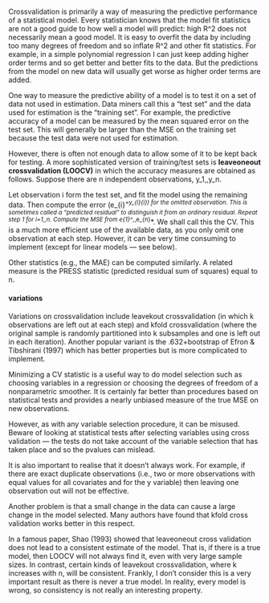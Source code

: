 Cross​​validation is primarily a way of measuring the predictive performance of a statistical model. Every statistician knows that the model fit statistics are not a good guide to how well a model will predict: high R^2 does not necessarily mean a good model. It is easy to over​​fit the data by including too many degrees of freedom and so inflate R^2 and other fit statistics. For example, in a simple polynomial regression I can just keep adding higher order terms and so get better and better fits to the data. But the predictions from the model on new data will usually get worse as higher order terms are added.

One way to measure the predictive ability of a model is to test it on a set of data not used in estimation. Data miners call this a “test set” and the data used for estimation is the “training set”. For example, the predictive accuracy of a model can be measured by the mean squared error on the test set. This will generally be larger than the MSE on the training set because the test data were not used for estimation.

However, there is often not enough data to allow some of it to be kept back for testing. A more sophisticated version of training/​​test sets is **leave​​one​​out cross​​​​validation (LOOCV)** in which the accuracy measures are obtained as follows. Suppose there are n independent observations, y_1,\dots,y_n.

Let observation i form the test set, and fit the model using the remaining data. Then compute the error (e_{i}^*=y_{i}\hat{y}_{i}) for the omitted observation. This is sometimes called a “predicted residual” to distinguish it from an ordinary residual.
Repeat step 1 for i=1,\dots,n.
Compute the MSE from e_{1}^*,\dots,e_{n}^*. We shall call this the CV.
This is a much more efficient use of the available data, as you only omit one observation at each step. However, it can be very time consuming to implement (except for linear models — see below).

Other statistics (e.g., the MAE) can be computed similarly. A related measure is the PRESS statistic (predicted residual sum of squares) equal to n\timesMSE.

#### variations
Variations on cross​​validation include leave​​k​​out cross​​validation (in which k observations are left out at each step) and k​​fold cross​​validation (where the original sample is randomly partitioned into k subsamples and one is left out in each iteration). Another popular variant is the .632+bootstrap of Efron & Tibshirani (1997) which has better properties but is more complicated to implement.

Minimizing a CV statistic is a useful way to do model selection such as choosing variables in a regression or choosing the degrees of freedom of a nonparametric smoother. It is certainly far better than procedures based on statistical tests and provides a nearly unbiased measure of the true MSE on new observations.

However, as with any variable selection procedure, it can be misused. Beware of looking at statistical tests after selecting variables using cross​​validation — the tests do not take account of the variable selection that has taken place and so the p​​values can mislead.

It is also important to realise that it doesn’t always work. For example, if there are exact duplicate observations (i.e., two or more observations with equal values for all covariates and for the y variable) then leaving one observation out will not be effective.

Another problem is that a small change in the data can cause a large change in the model selected. Many authors have found that k​​fold cross​​validation works better in this respect.

In a famous paper, Shao (1993) showed that leave​​one​​out cross validation does not lead to a consistent estimate of the model. That is, if there is a true model, then LOOCV will not always find it, even with very large sample sizes. In contrast, certain kinds of leave​​k​​out cross​​validation, where k increases with n, will be consistent. Frankly, I don’t consider this is a very important result as there is never a true model. In reality, every model is wrong, so consistency is not really an interesting property.
